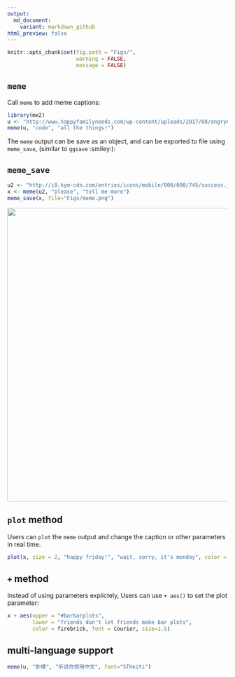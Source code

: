 ```yaml
---
output:
  md_document:
    variant: markdown_github
html_preview: false
---
```


<!-- README.md is generated from README.Rmd. Please edit that file -->



```r
knitr::opts_chunk$set(fig.path = "Figs/",
                      warning = FALSE,
                      message = FALSE)
```


## `meme`

Call `meme` to add meme captions:


```r
library(me2)
u <- "http://www.happyfamilyneeds.com/wp-content/uploads/2017/08/angry8.jpg"
meme(u, "code", "all the things!")
```


The `meme` output can be save as an object, and can be exported to file using
`meme_save`, (similar to `ggsave` :smiley:):


## `meme_save`


```r
u2 <- "http://i0.kym-cdn.com/entries/icons/mobile/000/000/745/success.jpg"
x <- meme(u2, "please", "tell me more")
meme_save(x, file="Figs/meme.png")
```


<img src="Figs/meme.png" width="672"/>


## `plot` method


Users can `plot` the `meme` output and change the caption or other parameters in
real time.

```r
plot(x, size = 2, "happy friday!", "wait, sorry, it's monday", color = "firebrick", font = "Courier")
```

## `+` method

Instead of using parameters explictely, Users can use `+ aes()` to set the plot parameter:

```r
x + aes(upper = "#barbarplots",
        lower = "friends don't let friends make bar plots",
        color = firebrick, font = Courier, size=1.5)
```

## multi-language support

```r
meme(u, "卧槽", "听说你想用中文", font="STHeiti")
```
